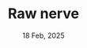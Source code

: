 ---
title: "Raw nerve"
date: "18 Feb, 2025"
isDisplayDate: false
targetType: "_blank"
externalUrl: "http://www.aaronsw.com/weblog/rawnerve"
description: "You know how some people just seem to succeed at everything they do, while others seem helpless, doomed to a life of constant failure? This is a series of pieces on getting better at life."
---